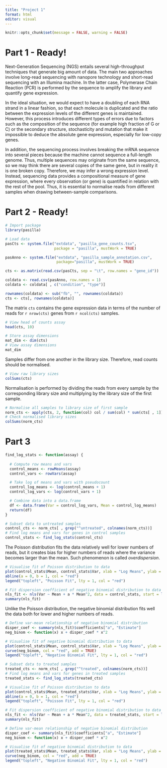 ```yaml
---
title: "Project 1"
format: html
editor: visual
---
```


```r
knitr::opts_chunk$set(message = FALSE, warning = FALSE)
```

# Part 1 - Ready!

Next-Generation Sequencing (NGS) entails several high-throughput techniques
that generate big amount of data. The main two approaches involve long-read
sequencing with nanopore technology and short-read sequencing with an Illumina
machine. In the latter case, Polymerase Chain Reaction (PCR) is performed
by the sequence to amplify the library and quantify gene expression. 

In the ideal situation, we would expect to have a doubling of each RNA strand in a linear fashion, 
so that each molecule is duplicated and the ratio between the expression levels of the different genes is maintained.
However, this process introduces different types of errors due to factors such as the composition of the sequence (for example high fraction of G or C) or the secondary structure, stochasticity and mutation that make it impossible to deduce the absolute gene expression, especially for low-copy genes.

In addition, the sequencing process involves breaking the mRNA sequence into several pieces because the machine cannot sequence a full-length genome. Thus, multiple sequences may originate from the same sequence, so we may think there are several copies of the same gene, but in reality it is one broken copy. Therefore, we may infer a wrong expression level. Instead, sequencing data provides a compositional measure of gene expression, where every observation (or gene) is quantified
in relation with the rest of the pool. Thus, it is essential to normalise reads from different samples when drawing between-sample comparisons.


# Part 2 - Ready! 

```r
# Import package
library(pasilla)
```

```r
# Load data
pasCts <- system.file("extdata", "pasilla_gene_counts.tsv",
                      package = "pasilla", mustWork = TRUE)

pasAnno <- system.file("extdata", "pasilla_sample_annotation.csv",
                       package="pasilla", mustWork = TRUE)

cts <- as.matrix(read.csv(pasCts, sep = "\t", row.names = "gene_id"))

coldata <- read.csv(pasAnno, row.names = 1)
coldata <- coldata[ , c("condition", "type")]

rownames(coldata) <- sub("fb", "", rownames(coldata))
cts <- cts[, rownames(coldata)]
```
The matrix `cts` contains the gene expression data in terms of the number of
reads for `r nrow(cts)` genes from `r ncol(cts)` samples.

```r
# View head of counts assay
head(cts, 10)
```
```r
# Store assay dimensions
mat_dim <- dim(cts)
# View assay dimensions
mat_dim
```
Samples differ from one another in the library size. Therefore, read counts
should be normalised.

```r
# View raw library sizes
colSums(cts)
```

Normalisation is performed by dividing the reads from every sample by the
corresponding library size and multiplying by the library size of the first
sample.

```r
# Normalise all samples to library size of first sample
norm_cts <- apply(cts, 2, function(col) col / sum(col) * sum(cts[ , 1]))
# Check normalised library sizes
colSums(norm_cts)
```

# Part 3

```r
find_log_stats <- function(assay) {
  
  # Compute row means and vars
  control_means <- rowMeans(assay)
  control_vars <- rowVars(assay)

  # Take log of means and vars with pseudocount
  control_log_means <- log(control_means + 1)
  control_log_vars <- log(control_vars + 1)

  # Combine data into a data.frame
  df <- data.frame(Var = control_log_vars, Mean = control_log_means)
  return(df)
}
```

```r
# Subset data to untreated samples
control_cts <- norm_cts[ , grep("^untreated", colnames(norm_cts))]
# Find log means and vars for genes in control samples
control_stats <- find_log_stats(control_cts)
```

The Poisson distribution fits the data relatively well for lower numbers of
reads, but it creates bias for higher numbers of reads where the variance
becomes larger than the mean. Such phenomenon is called *overdispersion*.

```r
# Visualise fit of Poisson distribution to data
plot(control_stats$Mean, control_stats$Var, xlab = "Log Means", ylab = "Log Vars")
abline(a = 0, b = 1, col = "red")
legend("topleft", "Poisson Fit", lty = 1, col = "red")
```

```r
# Fit dispersion coefficient of negative binomial distribution to data
nls_fit <- nls(Var ~ Mean + a * Mean^2, data = control_stats, start = list(a = 0))
summary(nls_fit)
```

Unlike the Poisson distribution, the negative binomial distribution fits well
the data both for lower and higher numbers of reads.

```r
# Define var-mean relationship of negative binomial distribution
disper_coef <- summary(nls_fit)$coefficients["a", "Estimate"]
neg_binom <- function(x) x + disper_coef * x^2

# Visualise fit of negative binomial distribution to data
plot(control_stats$Mean, control_stats$Var, xlab = "Log Means", ylab = "Log Vars")
curve(neg_binom, col = "red", add = TRUE)
legend("topleft", "Negative Binomial Fit", lty = 1, col = "red")
```

```r
# Subset data to treated samples
treated_cts <- norm_cts[ , grep("^treated", colnames(norm_cts))]
# Find log means and vars for genes in treated samples
treated_stats <- find_log_stats(treated_cts)
```

```r
# Visualise fit of Poisson distribution to data
plot(control_stats$Mean, treated_stats$Var, xlab = "Log Means", ylab = "Log Vars")
abline(a = 0, b = 1, col = "red")
legend("topleft", "Poisson Fit", lty = 1, col = "red")
```

```r
# Fit dispersion coefficient of negative binomial distribution to data
nls_fit <- nls(Var ~ Mean + a * Mean^2, data = treated_stats, start = list(a = 0))
summary(nls_fit)
```

```r
# Define var-mean relationship of negative binomial distribution
disper_coef <- summary(nls_fit)$coefficients["a", "Estimate"]
neg_binom <- function(x) x + disper_coef * x^2

# Visualise fit of negative binomial distribution to data
plot(treated_stats$Mean, treated_stats$Var, xlab = "Log Means", ylab = "Log Vars")
curve(neg_binom, col = "red", add = TRUE)
legend("topleft", "Negative Binomial Fit", lty = 1, col = "red")
```

